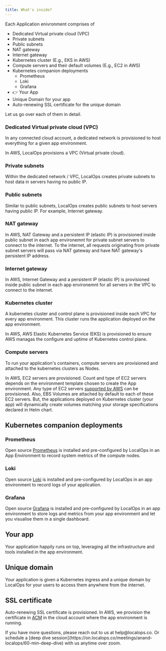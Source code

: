 ```yaml
---
title: What's inside?
---
```


Each Application enivronment comprises of

- Dedicated Virtual private cloud (VPC)
- Private subnets
- Public subnets
- NAT gateway
- Internet gateway
- Kubernetes cluster (E.g., EKS in AWS)
- Compute servers and their default volumes (E.g., EC2 in AWS)
- Kubernetes companion deployments
  - Prometheus
  - Loki
  - Grafana
- 👉 Your App
- Unique Domain for your app
- Auto-renewing SSL certificate for the unique domain

Let us go over each of them in detail.

### Dedicated Virtual private cloud (VPC)

In any connected cloud account, a dedicated network is provisioned to host everything for a given app environment.

In AWS, LocalOps provisions a VPC (Virtual private cloud).

### Private subnets

Within the dedicated network / VPC, LocalOps creates private subnets to host data in servers having no public IP.

### Public subnets

Similar to public subnets, LocalOps creates public subnets to host servers having public IP. For example, Internet
gateway.

### NAT gateway

In AWS, NAT Gateway and a persistent IP (elastic IP) is provisioned inside public subnet in each app environemnt for
private subnet servers to connect to the internet. To the internet, all requests originating from private subnet servers
will pass via NAT gateway and have NAT gateway's persistent IP address.

### Internet gateway

In AWS, Internet Gateway and a persistent IP (elastic IP) is provisioned inside public subnet in each app environemnt
for all servers in the VPC to connect to the internet.

### Kubernetes cluster

A kubernetes cluster and control plane is provisioned inside each VPC for every app environment. This cluster runs the
application deployed on the app environment.

In AWS, AWS Elastic Kubernetes Service (EKS) is provisioned to ensure AWS managas the configure and uptime of Kubernetes
control plane.

### Compute servers

To run your application's containers, compute servers are provisioned and attached to the kubernetes clusters as Nodes.

In AWS, EC2 servers are provisioned. Count and type of EC2 servers depends on the environment template chosen to create
the App environment. Any type of EC2 servers [supported by AWS](https://aws.amazon.com/ec2/instance-types/) can be
provisioned. Also, EBS Volumes are attached by default to each of these EC2 servers. But, the applications deployed on
Kubernetes cluster (your app) will dynamically create volumes matching your storage specifications declared in Helm
chart.

## Kubernetes companion deployments

### Prometheus

Open source [Prometheus](https://prometheus.io/) is installed and pre-configured by LocalOps in an App Environment to
record system metrics of the compute nodes.

### Loki

Open source [Loki](https://grafana.com/oss/loki/) is installed and pre-configured by LocalOps in an app environment to
record logs of your application.

### Grafana

Open source [Grafana](https://grafana.com/oss/grafana/) is installed and pre-configured by LocalOps in an app
environment to store logs and metrics from your app environment and let you visualise them in a single dashboard.

## Your app

Your application happily runs on top, leveraging all the infrastructure and tools installed in the app environment.

## Unique domain

Your application is given a Kubernetes ingress and a unique domain by LocalOps for your users to access them anywhere
from the internet.

## SSL certificate

Auto-renewing SSL certificate is provisioned. In AWS, we provision the certificate in
[ACM](https://aws.amazon.com/certificate-manager/) in the cloud account where the app environment is running.

<Info>
  If you have more questions, please reach out to us at help@localops.co. Or schedule a [deep dive
  session](https://on.localops.co/meetings/anand-localops/60-min-deep-dive) with us anytime over zoom.
</Info>
